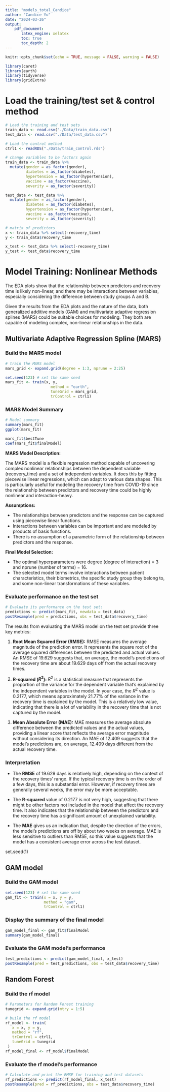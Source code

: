 ```yaml
---
title: "models_total_Candice"
author: "Candice Yu"
date: "2024-03-26"
output:
    pdf_document:
       latex_engine: xelatex
       toc: true
       toc_depth: 2
---
```

\newpage

```r
knitr::opts_chunk$set(echo = TRUE, message = FALSE, warning = FALSE)
```

```r
library(caret)
library(earth)
library(tidyverse)
library(gridExtra)

```

# Load the training/test set & control method
```r
# Load the training and test sets
train_data <- read.csv("./Data/train_data.csv")
test_data <- read.csv("./Data/test_data.csv")

# Load the control method
ctrl1 <- readRDS("./Data/train_control.rds")

# change variables to be factors again
train_data <- train_data %>%
  mutate(gender = as_factor(gender),
         diabetes = as_factor(diabetes),
         hypertension = as_factor(hypertension),
         vaccine = as_factor(vaccine),
         severity = as_factor(severity))

test_data <- test_data %>%
  mutate(gender = as_factor(gender),
         diabetes = as_factor(diabetes),
         hypertension = as_factor(hypertension),
         vaccine = as_factor(vaccine),
         severity = as_factor(severity))

# matrix of predictors
x <- train_data %>% select(-recovery_time)
y <- train_data$recovery_time

x_test <- test_data %>% select(-recovery_time)
y_test <- test_data$recovery_time
```


# Model Training: Nonlinear Methods

The EDA plots show that the relationship between predictors and recovery time is likely non-linear, and there may be interactions between variables, especially considering the difference between study groups A and B.

Given the results from the EDA plots and the nature of the data, both generalized additive models (GAM) and multivariate adaptive regression splines (MARS) could be suitable choices for modeling. They both are capable of modeling complex, non-linear relationships in the data. 


## Multivariate Adaptive Regression Spline (MARS)
### Build the MARS model
```r
# train the MARS model
mars_grid <- expand.grid(degree = 1:3, nprune = 2:25)

set.seed(123) # set the same seed
mars_fit <- train(x, y, 
                    method = "earth",
                    tuneGrid = mars_grid,
                    trControl = ctrl1)
```

### MARS Model Summary
```r
# Model summary
summary(mars_fit)
ggplot(mars_fit)

mars_fit$bestTune
coef(mars_fit$finalModel)
```

**MARS Model Description:**

The MARS model is a flexible regression method capable of uncovering complex nonlinear relationships between the dependent variable (recovery_time) and a set of independent variables. It does this by fitting piecewise linear regressions, which can adapt to various data shapes. This is particularly useful for modeling the recovery time from COVID-19 since the relationship between predictors and recovery time could be highly nonlinear and interaction-heavy.

**Assumptions:**

- The relationships between predictors and the response can be captured using piecewise linear functions.
- Interactions between variables can be important and are modeled by products of basis functions.
- There is no assumption of a parametric form of the relationship between predictors and the response.

**Final Model Selection:**

- The optimal hyperparameters were degree (degree of interaction) = 3 and nprune (number of terms) = 16.
- The selected model terms involve interactions between patient characteristics, their biometrics, the specific study group they belong to, and some non-linear transformations of these variables.


### Evaluate performance on the test set
```r
# Evaluate its performance on the test set:
predictions <- predict(mars_fit, newdata = test_data)
postResample(pred = predictions, obs = test_data$recovery_time)
```

The results from evaluating the MARS model on the test set provide three key metrics:

1. **Root Mean Squared Error (RMSE):** RMSE measures the average magnitude of the prediction error. It represents the square root of the average squared differences between the predicted and actual values. An RMSE of 19.629 suggests that, on average, the model's predictions of the recovery time are about 19.629 days off from the actual recovery times.

2. **R-squared ($R^2$):** $R^2$ is a statistical measure that represents the proportion of the variance for the dependent variable that's explained by the independent variables in the model. In your case, the $R^2$ value is 0.2177, which means approximately 21.77% of the variance in the recovery time is explained by the model. This is a relatively low value, indicating that there is a lot of variability in the recovery time that is not captured by the model.

3. **Mean Absolute Error (MAE):** MAE measures the average absolute difference between the predicted values and the actual values, providing a linear score that reflects the average error magnitude without considering its direction. An MAE of 12.409 suggests that the model's predictions are, on average, 12.409 days different from the actual recovery time.

### Interpretation

- The **RMSE** of 19.629 days is relatively high, depending on the context of the recovery times' range. If the typical recovery time is on the order of a few days, this is a substantial error. However, if recovery times are generally several weeks, the error may be more acceptable.

- The **R-squared** value of 0.2177 is not very high, suggesting that there might be other factors not included in the model that affect the recovery time. It also indicates that the relationship between the predictors and the recovery time has a significant amount of unexplained variability.

- The **MAE** gives us an indication that, despite the direction of the errors, the model's predictions are off by about two weeks on average. MAE is less sensitive to outliers than RMSE, so this value suggests that the model has a consistent average error across the test dataset.


set.seed(1)

## GAM model
### Build the GAM model
```r
set.seed(123) # set the same seed
gam_fit <- train(x = x, y = y,
                 method = "gam",
                 trControl = ctrl1)
```


### Display the summary of the final model
```r
gam_model_final <- gam_fit$finalModel
summary(gam_model_final)
```

### Evaluate the GAM model's performance 
```r
test_predictions <- predict(gam_model_final, x_test)
postResample(pred = test_predictions, obs = test_data$recovery_time)
```


## Random Forest 

### Build the rf model
```r
# Parameters for Random Forest training
tunegrid <- expand.grid(mtry = 1:5)

# build the rf model
rf_model <- train(
   x = x, y = y,
   method = "rf",
   trControl = ctrl1, 
   tuneGrid = tunegrid
 )
rf_model_final <- rf_model$finalModel
```

### Evaluate the rf model's performance 
```r
# Calculate and print the RMSE for training and test datasets
rf_predictions <- predict(rf_model_final, x_test)
postResample(pred = rf_predictions, obs = test_data$recovery_time)

```

